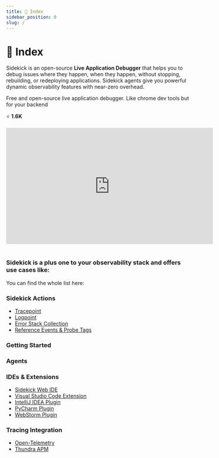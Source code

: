 ```yaml
---
title: 🏫 Index
sidebar_position: 0
slug: /
---
```



# 🏫 Index

Sidekick is an open-source **Live Application Debugger** that helps you to debug issues where they happen, when they happen, without stopping, rebuilding, or redeploying applications. Sidekick agents give you powerful dynamic observability features with near-zero overhead.


<div className="w-full cols-1">
<Card title="Github - runsidekick/sidekick" target="https://github.com/runsidekick/sidekick" isNewWindow={true}>
  <p class="italic"> Free and open-source live application debugger. Like chrome dev tools but for your backend </p>
  ⭐️ <strong>1.6K</strong>

</Card>
</div>

<br/>

<iframe width="560" height="315" src="https://www.youtube.com/embed/c5eaocEGzOQ" title="YouTube video player" frameborder="0" allow="accelerometer; autoplay; clipboard-write; encrypted-media; gyroscope; picture-in-picture; web-share" allowfullscreen></iframe> 

<br/>

<div className="w-full cols-1">
<Card title="Why Sidekick?" target="master" isNewWindow={false}>
</Card>
</div>

<br/>

<div className="open-source-section">
  <h3>Sidekick is a plus one to your observability stack and offers use cases like:</h3>
  <div className="w-full cols-3">
    <Card title="Production Debugging" target="use-cases/production-debugging"></Card>
    <Card title="Remote Debugging Kubernetes Cluster, Pods, and Containers" target="use-cases/remote-debugging-kubernetes-cluster-pods-and-containers"></Card>
    <Card title="Cut Monitoring Costs with Dynamic Logging" target="use-cases/cut-monitoring-costs-with-dynamic-logging"></Card>
  </div>
</div>

You can find the whole list here:


<div className="w-full cols-1">
<Card title="Use Cases" target="use-cases" isNewWindow={false}>
</Card>
</div>

### Sidekick Actions

- [Tracepoint](sidekick-actions/tracepoint.md)
- [Logpoint](sidekick-actions/logpoint.md)
- [Error Stack Collection](sidekick-actions/error-stack-collection.md)
- [Reference Events & Probe Tags](sidekick-actions/reference-events-and-probe-tags.md)

### Getting Started

<div className="w-full cols-1">
<Card title="Getting Started with Sidekick" target="quick-start-to-thundra-sidekick" isNewWindow={false}>
</Card>
</div>

### Agents

<div className="open-source-section">
  <div className="w-full cols-3">
    <Card title="Node.js" target="agents/node.js/"></Card>
    <Card title="Java" target="agents/java/"></Card>
    <Card title="Python" target="agents/python/"></Card>
  </div>
</div>

### IDEs & Extensions

- [Sidekick Web IDE](plugins/sidekick-web-ide/README.md)
- [Visual Studio Code Extension](plugins/visual-studio-code-extension-python-and-node.js/README.md)
- [IntelliJ IDEA Plugin](plugins/intellij-idea-plugin/README.md)
- [PyCharm Plugin](plugins/pycharm-plugin-python.md)
- [WebStorm Plugin](plugins/webstorm-plugin-node.js.md)

### Tracing Integration

- [Open-Telemetry](integrations/open-telemetry-tracing-integration.md)
- [Thundra APM ](integrations/thundra-apm-tracing-integration.md)
